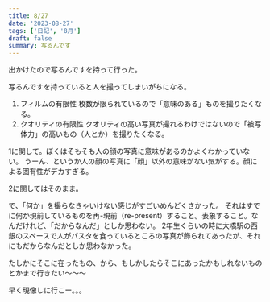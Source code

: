 ```yaml
---
title: 8/27
date: '2023-08-27'
tags: ['日記', '8月']
draft: false
summary: 写るんです
---
```


出かけたので写るんですを持って行った。

写るんですを持っていると人を撮ってしまいがちになる。

1. フィルムの有限性
   枚数が限られているので「意味のある」ものを撮りたくなる。
2. クオリティの有限性
   クオリティの高い写真が撮れるわけではないので「被写体力」の高いもの（人とか）を撮りたくなる。

1に関して。ぼくはそもそも人の顔の写真に意味があるのかよくわかっていない。
うーん、というか人の顔の写真に「顔」以外の意味がない気がする。顔による固有性がデカすぎる。

2に関してはそのまま。

で、「何か」を撮らなきゃいけない感じがすごいめんどくさかった。
それはすでに何か現前しているものを再-現前（re-present）すること。表象すること。なんだけれど、「だからなんだ」としか思わない。
2年生くらいの時に大橋駅の西銀のスペースで人がパスタを食っているところの写真が飾られてあったが、それにもだからなんだとしか思わなかった。

たしかにそこに在ったもの、から、もしかしたらそこにあったかもしれないものとかまで行きたい〜〜〜

早く現像しに行こー。。。